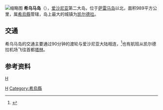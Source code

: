 [[File:Hellamaa_panoraam.jpg|缩略图]]
'''希乌马岛'''（{{lang-et|Hiiumaa}}），[[爱沙尼亚|爱沙尼亚]]第二大岛，位于[[萨雷马岛|萨雷马岛]]以北，面积989平方公里，属[[希烏縣|希烏縣]]管辖，岛上最大的城镇为[[凯尔德拉|凯尔德拉]]。

==交通==
希乌马岛的交通主要通过90分钟的渡轮与爱沙尼亚大陆相连，<ref>{{cite web|url=http://www.tuulelaevad.ee/webroot/|title=Ferry schedules and booking|publisher=Tuulelaevad|accessdate=2014-05-19|archive-date=2010-05-30|archive-url=https://web.archive.org/web/20100530050758/http://www.tuulelaevad.ee/webroot/|dead-url=no}}</ref>也有航班从凯尔德拉机场飞往首都[[塔林|塔林]]。

==参考资料==
{{reflist}}
{{coord|display=title}}
{{Estonia-geo-stub}}
{{normdaten}}
[[category:愛沙尼亞島嶼|H]]
[[Category:波羅的海島嶼|H]]
[[Category:希烏縣|Category:希烏縣]]